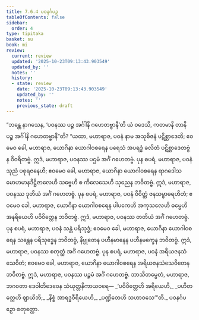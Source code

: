 ```yaml
---
title: 7.6.4 ပဝနင်္ဂပဉှ
tableOfContents: false
sidebar:
  order: 4
type: tipitaka
basket: su
book: mi
review:
  current: review
  updated: '2025-10-23T09:13:43.903549'
  updated_by: ''
  notes: ''
  history:
  - state: review
    date: '2025-10-23T09:13:43.903549'
    updated_by: ''
    notes: ''
    previous_state: draft
---
```



<ReviewStatus review={frontmatter.review} showDetails={true} />

<HypothesisAnnotation frontmatter={frontmatter} />

<DynamicBreadcrumb />

<Division number="278" book="mi" e="ch" v="28">

<Paragraph number="1944" book="mi">
“ဘန္တေ နာဂသေန, ‘ပဝနဿ ပဉ္စ အင်္ဂါနိ ဂဟေတဗ္ဗာနီ’တိ ယံ ဝဒေသိ, ကတမာနိ တာနိ ပဉ္စ အင်္ဂါနိ ဂဟေတဗ္ဗာနီ”တိ? “ယထာ, မဟာရာဇ, ပဝနံ နာမ အသုစိဇနံ ပဋိစ္ဆာဒေတိ; ဧဝမေဝ ခေါ, မဟာရာဇ, ယောဂိနာ ယောဂါဝစရေန ပရေသံ အပရဒ္ဓံ ခလိတံ ပဋိစ္ဆာဒေတဗ္ဗံ န ဝိဝရိတဗ္ဗံ. ဣဒံ, မဟာရာဇ, ပဝနဿ ပဌမံ အင်္ဂံ ဂဟေတဗ္ဗံ.
</Paragraph>

<Paragraph number="1945" book="mi">
ပုန စပရံ, မဟာရာဇ, ပဝနံ သုညံ ပစုရဇနေဟိ; ဧဝမေဝ ခေါ, မဟာရာဇ, ယောဂိနာ ယောဂါဝစရေန ရာဂဒေါသမောဟမာနဒိဋ္ဌိဇာလေဟိ သဗ္ဗေဟိ စ ကိလေသေဟိ သုညေန ဘဝိတဗ္ဗံ. ဣဒံ, မဟာရာဇ, ပဝနဿ ဒုတိယံ အင်္ဂံ ဂဟေတဗ္ဗံ.
</Paragraph>

<Paragraph number="1946" book="mi">
ပုန စပရံ, မဟာရာဇ, ပဝနံ ဝိဝိတ္တံ ဇနသမ္ဗာဓရဟိတံ; ဧဝမေဝ ခေါ, မဟာရာဇ, ယောဂိနာ ယောဂါဝစရေန ပါပကေဟိ အကုသလေဟိ ဓမ္မေဟိ အနရိယေဟိ ပဝိဝိတ္တေန ဘဝိတဗ္ဗံ. ဣဒံ, မဟာရာဇ, ပဝနဿ တတိယံ အင်္ဂံ ဂဟေတဗ္ဗံ.
</Paragraph>

<Paragraph number="1947" book="mi">
ပုန စပရံ, မဟာရာဇ, ပဝနံ သန္တံ ပရိသုဒ္ဓံ; ဧဝမေဝ ခေါ, မဟာရာဇ, ယောဂိနာ ယောဂါဝစရေန သန္တေန ပရိသုဒ္ဓေန ဘဝိတဗ္ဗံ, နိဗ္ဗုတေန ပဟီနမာနေန ပဟီနမက္ခေန ဘဝိတဗ္ဗံ. ဣဒံ, မဟာရာဇ, ပဝနဿ စတုတ္ထံ အင်္ဂံ ဂဟေတဗ္ဗံ.
</Paragraph>

<Paragraph number="1948" book="mi">
ပုန စပရံ, မဟာရာဇ, ပဝနံ အရိယဇနသံသေဝိတံ; ဧဝမေဝ ခေါ, မဟာရာဇ, ယောဂိနာ ယောဂါဝစရေန အရိယဇနသံသေဝိတေန ဘဝိတဗ္ဗံ. ဣဒံ, မဟာရာဇ, ပဝနဿ ပဉ္စမံ အင်္ဂံ ဂဟေတဗ္ဗံ. ဘာသိတမ္ပေတံ, မဟာရာဇ, ဘဂဝတာ ဒေဝါတိဒေဝေန သံယုတ္တနိကာယဝရေ—
</Paragraph>

<Paragraph number="1949" type="verses" book="mi">
_‘ပဝိဝိတ္တေဟိ အရိယေဟိ,_  
_ပဟိတတ္တေဟိ ဈာယိဘိ;_  
_နိစ္စံ အာရဒ္ဓဝီရိယေဟိ,_  
_ပဏ္ဍိတေဟိ သဟာဝသေ’”တိ._  


</Paragraph>
</Division>

<Paragraph number="1950" type="center" book="mi">
ပဝနင်္ဂပဉှော စတုတ္ထော.
</Paragraph>